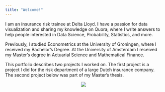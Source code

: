 ```yaml
---
title: "Welcome!"
---
```


I am an insurance risk trainee at Delta Lloyd. I have a passion for data visualization and sharing my knowledge on Quora, where I write answers to help people interested in Data Science, Probability, Statistics, and more.

Previously, I studied Econometrics at the University of Groningen, where I received my Bachelor's Degree. At the University of Amsterdam I received my Master's degree in Actuarial Science and Mathematical Finance.

This portfolio describes two projects I worked on. The first project is a project I did for the risk department of a large Dutch insurance company. The second project below was part of my Master's thesis.

<center><img src="images/lab_datascience.jpg"></center>



